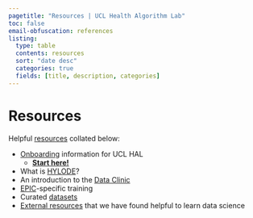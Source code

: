 ```yaml
---
pagetitle: "Resources | UCL Health Algorithm Lab"
toc: false
email-obfuscation: references
listing:
  type: table
  contents: resources
  sort: "date desc"
  categories: true
  fields: [title, description, categories]
---
```


# Resources
Helpful [resources](resources.html) collated below:

* [Onboarding](#category=onboarding) information for UCL HAL 
  * [**Start here!**](resources/onboarding/start.html)
* What is [HYLODE](#category=hylode)?
* An introduction to the [Data Clinic](#category=data_clinic)
* [EPIC](#category=epic)-specific training
* Curated [datasets](#category=datasets)
* [External resources](#category=external_resources) that we have found helpful to learn data science